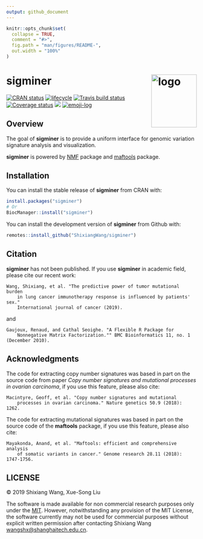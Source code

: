 ```yaml
---
output: github_document
---
```


<!-- README.md is generated from README.Rmd. Please edit that file -->

```r
knitr::opts_chunk$set(
  collapse = TRUE,
  comment = "#>",
  fig.path = "man/figures/README-",
  out.width = "100%"
)
```


# sigminer <img src="man/figures/logo.png" align="right"  height="140" width="120" alt="logo"/>

[![CRAN status](https://www.r-pkg.org/badges/version/sigminer)](https://cran.r-project.org/package=sigminer) [![lifecycle](https://img.shields.io/badge/lifecycle-maturing-blue.svg)](https://www.tidyverse.org/lifecycle/#maturing) [![Travis build status](https://travis-ci.org/ShixiangWang/sigminer.svg?branch=master)](https://travis-ci.org/ShixiangWang/sigminer) [![Coverage status](https://codecov.io/gh/ShixiangWang/sigminer/branch/master/graph/badge.svg)](https://codecov.io/github/ShixiangWang/sigminer?branch=master) [![](http://cranlogs.r-pkg.org/badges/grand-total/sigminer?color=orange)](https://cran.r-project.org/package=sigminer) [![emoji-log](https://cdn.rawgit.com/ahmadawais/stuff/ca97874/emoji-log/non-flat-round.svg)](https://github.com/ahmadawais/Emoji-Log/)

## Overview

The goal of **sigminer** is to provide a uniform interface for genomic variation signature analysis and visualization. 

**sigminer** is powered by [NMF](https://github.com/renozao/NMF) package and [maftools](https://github.com/PoisonAlien/maftools) package.

## Installation

You can install the stable release of **sigminer** from CRAN with:

```r
install.packages("sigminer")
# Or
BiocManager::install("sigminer")
```

You can install the development version of **sigminer** from Github with:

```r
remotes::install_github("ShixiangWang/sigminer")
```


## Citation

**sigminer** has not been published. If you use **sigminer** in academic field, please cite our recent work:

```
Wang, Shixiang, et al. "The predictive power of tumor mutational burden 
    in lung cancer immunotherapy response is influenced by patients' sex."
    International journal of cancer (2019).
```

and

```
Gaujoux, Renaud, and Cathal Seoighe. "A Flexible R Package for 
    Nonnegative Matrix Factorization."" BMC Bioinformatics 11, no. 1 (December 2010).
```

## Acknowledgments

The code for extracting copy number signatures was based in part on the source code 
from paper *Copy number signatures and mutational processes in ovarian carcinoma*, 
if you use this feature, please also cite:

```
Macintyre, Geoff, et al. "Copy number signatures and mutational
    processes in ovarian carcinoma." Nature genetics 50.9 (2018): 1262.
```

The code for extracting mutational signatures was based in part on the source 
code of the **maftools** package, if you use this feature, please also cite:

```
Mayakonda, Anand, et al. "Maftools: efficient and comprehensive analysis
    of somatic variants in cancer." Genome research 28.11 (2018): 1747-1756.
```


## LICENSE

&copy; 2019 Shixiang Wang, Xue-Song Liu

The software is made available for non commercial research purposes only under the [MIT](LICENSE.md).
However, notwithstanding any provision of the MIT License, the software currently may not be used for commercial purposes
without explicit written permission after contacting Shixiang Wang <wangshx@shanghaitech.edu.cn>.
